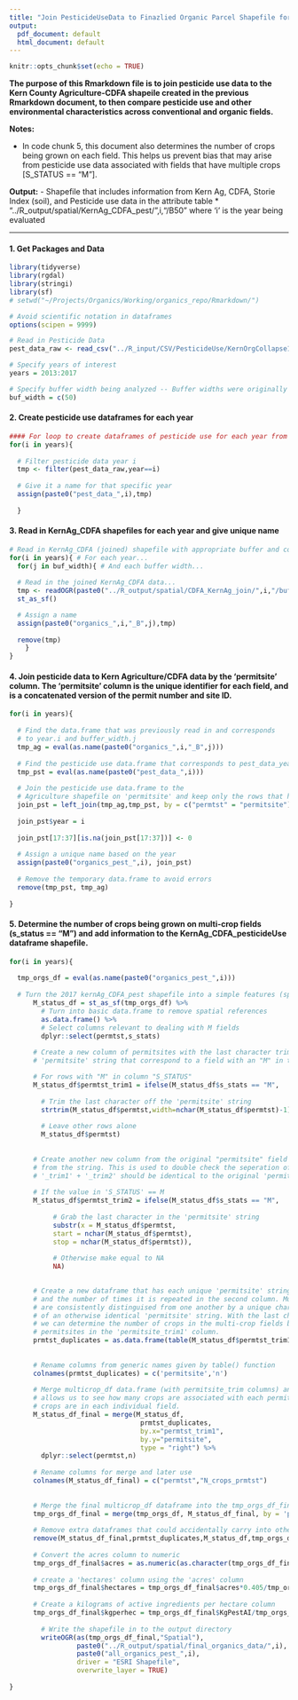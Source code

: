 ```yaml
---
title: "Join PesticideUseData to Finazlied Organic Parcel Shapefile for all years"
output:
  pdf_document: default
  html_document: default
---
```


```r
knitr::opts_chunk$set(echo = TRUE)
```

**The purpose of this Rmarkdown file is to join pesticide use data to the Kern County Agriculture-CDFA shapeile created in the previous Rmarkdown document, to then compare pesticide use  and other environmental characteristics across conventional and organic fields.**  


**Notes:**

- In code chunk 5, this document also determines the number of crops being grown on each field. This helps us prevent bias that may arise from pesticide use data associated with fields that have multiple crops [S_STATUS == "M"].

**Output:**
- Shapefile that includes information from Kern Ag, CDFA, Storie Index (soil), and Pesticide use data in the attribute table
      * "../R_output/spatial/KernAg_CDFA_pest/",i,"/B50"
       where 'i' is the year being evaluated

---


#### 1. Get Packages and Data
```r

library(tidyverse)
library(rgdal)
library(stringi)
library(sf)
# setwd("~/Projects/Organics/Working/organics_repo/Rmarkdown/")

# Avoid scientific notation in dataframes
options(scipen = 9999) 

# Read in Pesticide Data 
pest_data_raw <- read_csv("../R_input/CSV/PesticideUse/KernOrgCollapse1317.csv")

# Specify years of interest
years = 2013:2017

# Specify buffer width being analyzed -- Buffer widths were originally implemented in the Kern Agriculture CDFA Parcel spatial join. 
buf_width = c(50)
```

#### 2. Create pesticide use dataframes for each year
```r

#### For loop to create dataframes of pesticide use for each year from 2013:2017
for(i in years){ 
  
  # Filter pesticide data year i
  tmp <- filter(pest_data_raw,year==i)
  
  # Give it a name for that specific year
  assign(paste0("pest_data_",i),tmp)
  
  }

```


#### 3. Read in KernAg_CDFA shapefiles for each year and give unique name
```r

# Read in KernAg_CDFA (joined) shapefile with appropriate buffer and convert to spatial dataframe
for(i in years){ # For each year...
  for(j in buf_width){ # And each buffer width...
  
  # Read in the joined KernAg_CDFA data...
  tmp <- readOGR(paste0("../R_output/spatial/CDFA_KernAg_join/",i,"/buffer",j,"/all_organics_",i,".shp")) %>% 
  st_as_sf()

  # Assign a name
  assign(paste0("organics_",i,"_B",j),tmp)
  
  remove(tmp)
    }
}

```


#### 4. Join pesticide data to Kern Agriculture/CDFA data by the 'permitsite' column. The 'permitsite' column is the unique identifier for each field, and is a concatenated version of the permit number and site ID. 
```r

for(i in years){
  
  # Find the data.frame that was previously read in and corresponds 
  # to year.i and buffer_width.j
  tmp_ag = eval(as.name(paste0("organics_",i,"_B",j)))
  
  # Find the pesticide use data.frame that corresponds to pest_data_year.i
  tmp_pst = eval(as.name(paste0("pest_data_",i)))
  
  # Join the pesticide use data.frame to the 
  # Agriculture shapefile on 'permitsite' and keep only the rows that had mathches
  join_pst = left_join(tmp_ag,tmp_pst, by = c("permtst" = "permitsite"))
  
  join_pst$year = i
  
  join_pst[17:37][is.na(join_pst[17:37])] <- 0
  
  # Assign a unique name based on the year
  assign(paste0("organics_pest_",i), join_pst)
  
  # Remove the temporary data.frame to avoid errors
  remove(tmp_pst, tmp_ag)
  
}
```

#### 5. Determine the number of crops being grown on multi-crop fields (s_status == "M") and add information to the KernAg_CDFA_pesticideUse dataframe shapefile.
```r

for(i in years){
  
  tmp_orgs_df = eval(as.name(paste0("organics_pest_",i)))
      
  # Turn the 2017 kernAg_CDFA_pest shapefile into a simple features (spatial) data.frame
      M_status_df = st_as_sf(tmp_orgs_df) %>% 
        # Turn into basic data.frame to remove spatial references
        as.data.frame() %>% 
        # Select columns relevant to dealing with M fields
        dplyr::select(permtst,s_stats)
  
      # Create a new column of permitsites with the last character trimmed from each 
      # 'permitsite' string that correspond to a field with an "M" in the "S_STATUS" column.

      # For rows with "M" in column "S_STATUS"
      M_status_df$permtst_trim1 = ifelse(M_status_df$s_stats == "M", 
          
        # Trim the last character off the 'permitsite' string
        strtrim(M_status_df$permtst,width=nchar(M_status_df$permtst)-1),
    
        # Leave other rows alone
        M_status_df$permtst)
    
      
      # Create another new column from the original "permitsite" field with only the last character 
      # from the string. This is used to double check the seperation of characters in the step above. If concatenated,
      # '_trim1' + '_trim2' should be identical to the original 'permitsite' string.  
      
      # If the value in 'S_STATUS' == M
      M_status_df$permtst_trim2 = ifelse(M_status_df$s_stats == "M",
                                     
           # Grab the last character in the 'permitsite' string
           substr(x = M_status_df$permtst,
           start = nchar(M_status_df$permtst),
           stop = nchar(M_status_df$permtst)), 
        
           # Otherwise make equal to NA
           NA)

      
      # Create a new dataframe that has each unique 'permitsite' string in the first column
      # and the number of times it is repeated in the second column. Multi-crop fields (S_STATUS == M) 
      # are consistently distinguised from one another by a unique character at the end (right side) 
      # of an otherwise identical 'permitsite' string. With the last character trimmed off of those strings, 
      # we can determine the number of crops in the multi-crop fields based on the number of duplicate
      # permitsites in the 'permitsite_trim1' column.
      prmtst_duplicates = as.data.frame(table(M_status_df$permtst_trim1))
      
      
      # Rename columns from generic names given by table() function
      colnames(prmtst_duplicates) = c('permitsite','n')
      
      # Merge multicrop_df data.frame (with permitsite_trim columns) and prmtst_dups data.frame. This merge 
      # allows us to see how many crops are associated with each permitsite i.e. how many 
      # crops are in each individual field. 
      M_status_df_final = merge(M_status_df, 
                                 prmtst_duplicates, 
                                 by.x="permtst_trim1", 
                                 by.y="permitsite", 
                                 type = "right") %>% 
        dplyr::select(permtst,n)
      
      # Rename columns for merge and later use
      colnames(M_status_df_final) = c("permtst","N_crops_prmtst")
      
      
      # Merge the final multicrop_df dataframe into the tmp_orgs_df_final simple features data.frame
      tmp_orgs_df_final = merge(tmp_orgs_df, M_status_df_final, by = 'permtst')
      
      # Remove extra dataframes that could accidentally carry into other years
      remove(M_status_df_final,prmtst_duplicates,M_status_df,tmp_orgs_df)
      
      # Convert the acres column to numeric
      tmp_orgs_df_final$acres = as.numeric(as.character(tmp_orgs_df_final$acres))
      
      # create a 'hectares' column using the 'acres' column
      tmp_orgs_df_final$hectares = tmp_orgs_df_final$acres*0.405/tmp_orgs_df_final$N_crops_prmtst
      
      # Create a kilograms of active ingredients per hectare column
      tmp_orgs_df_final$kgperhec = tmp_orgs_df_final$KgPestAI/tmp_orgs_df_final$hectares
      
        # Write the shapefile in to the output directory
        writeOGR(as(tmp_orgs_df_final,"Spatial"),
                 paste0("../R_output/spatial/final_organics_data/",i),
                 paste0("all_organics_pest_",i),
                 driver = "ESRI Shapefile",
                 overwrite_layer = TRUE)
      
}


```




